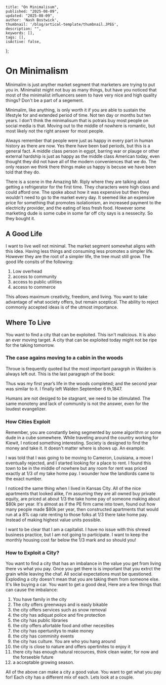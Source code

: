 
    title: "On Minimalisum",
    published: "2025-08-09",
    updated: "2025-08-09",
    author: 'Nash Bostwick',
    thumbnail: '/blog/artical-template/thumbnail.JPEG',
    description: "",
    keywords: [],
    tags: [],
    isActive: false,
};



# On Minimalism

Minimalim is just anyther market segment that marketers are trying to put you in. Minimalist might not buy as many things, but have you noticed that most of the minimalist influencers seem to have very nice and high quality things? Don't be a part of a segement.


Minimalim, like anything, is only worth it if you are able to sustain the lifestyle for and extended period of time. Not ten day or months but ten years. I don't think the minimalisum that is potrais buy most people on social media is that. Moving out to the middle of nowhere is romantic, but most likely not the right answer for most people.

Always remember that people were just as happy in every part in human history as there are now. Yes there have been bad periods, but this is a general fact. A middle class person in egypt, barring war or plauge or other external hardship is just as happy as the middle class American today, even thought they did not have all of the modern conveniences that we do. The only reason we think there things make us happy is becuse we have been told that they do.

There is a scene in the Amazing Mr. Riply where they are talking about getting a refrigerator for the first time. They characters were high class and could afford one. The spoke about how it was expensive but then they wouldn't need to go to the market every day. It seemed like an expensive price for something that promotes isolationism, an increased payment to the electricity provider, and the eating of less fresh food. However some marketing dude is some cube in some far off city says is a nessecity. So they bought it.

## A Good Life
I want to live well not minimal. The market segment somewhat aligns with this idea. Having less things and consuming less promotes a simpler life. However they are the root of a simpler life, the tree must still grow. The good life consits of the following:

1. Low overhead
1. access to community
1. access to public utilities
1. access to commerce

This allows maximum creativity, freedom, and living. You want to take advantage of what society offers, but remain sceptical. The ability to reject commonly accepted ideas is of the utmost importance.

## Where To Live
You want to find a city that can be exploited. This isn't malicious. It is also an ever moving target. A city that can be exploited today might not be ripe for the taking tomorrow.

### The case agains moving to a cabin in the woods
Throue is frequently quoted but the most important paragrph in Walden is always left out. This is the last paragraph of the book:

Thus was my first year’s life in the woods completed; and the
second year was similar to it. I finally left Walden September 6
th,1847.

Humans are not desiged to be stagnant, we need to be stimulated. The same monoteny and lack of community is not the answer, even for the loudest evangelizer.

### How Cities Exploit
Remember, you are constantly being segmented by some algorithm or some dude in a cube somewhere. While traveling around the country working for Kiewit, I noticed something interesting. Society is designed to find the money and take it. It doesn't matter where is shows up. An example:

I was told that I was going to be moving to Cameron, Louisiana, a move I eventually rejected, and I started looking for a place to rent. I found this town to be in the middle of nowhere but any room for rent was priced exactly at 1/3 of my take home pay. I wounder how the landlords came to the exact number.

I noticed the same thing when I lived in Kansas City. All of the nice apartments that looked alike, I'm assuming they are all owned buy private equity, are priced at about 1/3 the take home pay of someone making about $80k per year. It's almost as if the PE firm came into town, found out how many people made $80k per year, then constructed apartments that would run at a 8% cap rate renting to those folks at 1/3 there take home pay. Instead of making highest value units possible.

I want to be clear that I am a capitalist. I have no issue with this shrewd business practice, but I am not going to participate. I want to keep the monthly housing cost far below the 1/3 mark and so should you!

### How to Exploit a City?
You want to find a city that has an imbalance in the value you get from living there vs what you pay. Once you get there is is important that you extrct the grain while leaving the chaf. All social expectations must be questioned. Exploding a city doesn't mean that you are taking them from someone else. It's like buying a car. You want to get a good deal, Here are a few things that can cause the imbalance:
 
1. You have family in the city
1. The city offers greenways and is easly bikable
1. the city offers services such as snow removal 
1. the city has adiquat police and fire protection
1. the city has public libraries
1. the city offers afortable food and other necesities
1. the city has opertunitys to make money
1. the city has comminity events
1. the city has culture. You are who you hang around
3. the city is close to nature and offers opertinites to enjoy it
1. there city has enough natural recources, think clean water, for now and the forseeble future
1. a acceptable growing season.

All of the above can make a city a good value. You want to get what you pay for! Each city has a different mix of each. Lets look at a couple.



